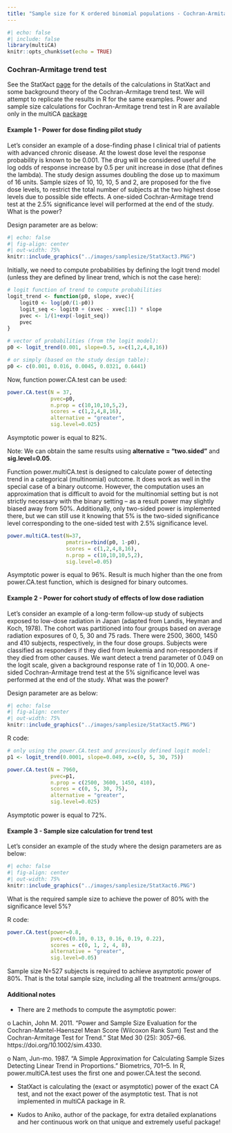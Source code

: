 ```yaml
---
title: "Sample size for K ordered binomial populations - Cochran-Armitage trend test"
---
```


```r
#| echo: false
#| include: false
library(multiCA)
knitr::opts_chunk$set(echo = TRUE)

```

### Cochran-Armitage trend test {.unnumbered}

See the StatXact [page](../SAS/sample_s_StatXact_test_of_trends.qmd) for the details of the calculations in StatXact and some background theory of the Cochran-Armitage trend test. We will attempt to replicate the results in R for the same examples. Power and sample size calculations for Cochran-Armitage trend test in R are available only in the multiCA [package](https://cran.r-project.org/web/packages/multiCA/multiCA.pdf)

#### Example 1 - Power for dose finding pilot study {.unnumbered}

Let's consider an example of a dose-finding phase I clinical trial of patients with advanced chronic disease. At the lowest dose level the response probability is known to be 0.001. The drug will be considered useful if the log odds of response increase by 0.5 per unit increase in dose (that defines the lambda). The study design assumes doubling the dose up to maximum of 16 units. Sample sizes of 10, 10, 10, 5 and 2, are proposed for the five dose levels, to restrict the total number of subjects at the two highest dose levels due to possible side effects. A one-sided Cochran-Armitage trend test at the 2.5% significance level will performed at the end of the study. What is the power?

Design parameter are as below:

```r
#| echo: false
#| fig-align: center
#| out-width: 75%
knitr::include_graphics("../images/samplesize/StatXact3.PNG")
```

Initially, we need to compute probabilities by defining the logit trend model (unless they are defined by linear trend, which is not the case here):

```r
# logit function of trend to compute probabilities
logit_trend <- function(p0, slope, xvec){
    logit0 <- log(p0/(1-p0))
    logit_seq <- logit0 + (xvec - xvec[1]) * slope
    pvec <- 1/(1+exp(-logit_seq))
    pvec
}

# vector of probabilities (from the logit model):
p0 <- logit_trend(0.001, slope=0.5, x=c(1,2,4,8,16))

# or simply (based on the study design table):
p0 <- c(0.001, 0.016, 0.0045, 0.0321, 0.6441)

```

Now, function power.CA.test can be used:

```r
power.CA.test(N = 37, 
              pvec=p0, 
              n.prop = c(10,10,10,5,2), 
              scores = c(1,2,4,8,16),
              alternative = "greater",
              sig.level=0.025)

```

Asymptotic power is equal to 82%.

Note: We can obtain the same results using **alternative = "two.sided"** and **sig.level=0.05**.

Function power.multiCA.test is designed to calculate power of detecting trend in a categorical (multinomial) outcome. It does work as well in the special case of a binary outcome. However, the computation uses an approximation that is difficult to avoid for the multinomial setting but is not strictly necessary with the binary setting -- as a result power may slightly biased away from 50%. Additionally, only two-sided power is implemented there, but we can still use it knowing that 5% is the two-sided significance level corresponding to the one-sided test with 2.5% significance level.

```r
power.multiCA.test(N=37, 
                   pmatrix=rbind(p0, 1-p0),  
                   scores = c(1,2,4,8,16), 
                   n.prop = c(10,10,10,5,2),
                   sig.level=0.05)

```

Asymptotic power is equal to 96%. Result is much higher than the one from power.CA.test function, which is designed for binary outcomes.

#### Example 2 - Power for cohort study of effects of low dose radiation {.unnumbered}

Let's consider an example of a long-term follow-up study of subjects exposed to low-dose radiation in Japan (adapted from Landis, Heyman and Koch, 1978). The cohort was partitioned into four groups based on average radiation exposures of 0, 5, 30 and 75 rads. There were 2500, 3600, 1450 and 410 subjects, respectively, in the four dose groups. Subjects were classified as responders if they died from leukemia and non-responders if they died from other causes. We want detect a trend parameter of 0.049 on the logit scale, given a background response rate of 1 in 10,000. A one-sided Cochran-Armitage trend test at the 5% significance level was performed at the end of the study. What was the power?

Design parameter are as below:

```r
#| echo: false
#| fig-align: center
#| out-width: 75%
knitr::include_graphics("../images/samplesize/StatXact5.PNG")
```

R code:

```r
# only using the power.CA.test and previously defined logit model:
p1 <- logit_trend(0.0001, slope=0.049, x=c(0, 5, 30, 75))

power.CA.test(N = 7960, 
              pvec=p1, 
              n.prop = c(2500, 3600, 1450, 410), 
              scores = c(0, 5, 30, 75),
              alternative = "greater",
              sig.level=0.025)
```

Asymptotic power is equal to 72%.

#### Example 3 - Sample size calculation for trend test {.unnumbered}

Let's consider an example of the study where the design parameters are as below:

```r
#| echo: false
#| fig-align: center
#| out-width: 75%
knitr::include_graphics("../images/samplesize/StatXact6.PNG")
```

What is the required sample size to achieve the power of 80% with the significance level 5%?

R code:

```r
power.CA.test(power=0.8, 
              pvec=c(0.10, 0.13, 0.16, 0.19, 0.22), 
              scores = c(0, 1, 2, 4, 8),
              alternative = "greater", 
              sig.level=0.05)
```

Sample size N=527 subjects is required to achieve asymptotic power of 80%. That is the total sample size, including all the treatment arms/groups.

#### Additional notes {.unnumbered}

-   There are 2 methods to compute the asymptotic power:

o Lachin, John M. 2011. "Power and Sample Size Evaluation for the Cochran-Mantel-Haenszel Mean Score (Wilcoxon Rank Sum) Test and the Cochran-Armitage Test for Trend." Stat Med 30 (25): 3057--66. https://doi.org/10.1002/sim.4330.

o Nam, Jun-mo. 1987. "A Simple Approximation for Calculating Sample Sizes Detecting Linear Trend in Proportions." Biometrics, 701--5. In R, power.multiCA.test uses the first one and power.CA.test the second.

-   StatXact is calculating the (exact or asymptotic) power of the exact CA test, and not the exact power of the asymptotic test. That is not implemented in multiCA package in R.

-   Kudos to Aniko, author of the package, for extra detailed explanations and her continuous work on that unique and extremely useful package!
